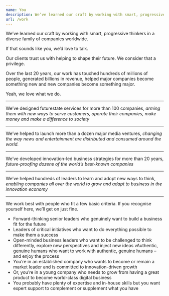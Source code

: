 ```yaml
---
name: You
description: We’ve learned our craft by working with smart, progressive thinkers in a diverse family of companies worldwide. If that sounds like you, we’d love to talk.
url: /work
---
```



<div class="container">
  <div clas>
  <div class="lg:col-start-3 lg:col-span-6">
    <Prose>
      <p class="lead">We’ve learned our craft by working with smart, progressive thinkers in a diverse family of companies worldwide.</p>
      <p class="lead">If that sounds like you, we’d love to talk.</p>
    </Prose>
  </div>
</div>

<Clients />

<Section name="The impact of our work">
  <p class="lead">Our clients trust us with helping to shape their future. We consider that a privilege.</p>
  <p class="h3">Over the last 20 years, our work has touched hundreds of millions of people, generated billions in revenue, helped major companies become something new and new companies become something major.</p>
  <p class="h3">Yeah, we love what we do.</p>

  ---

  <p class="h3">We’ve designed futurestate services for more than 100 companies, <em class="not-italic text-gray">arming them with new ways to serve customers, operate their companies, make money and make a difference to society</em></p>

  ---

  <p class="h3">We’ve helped to launch more than a dozen major media ventures, <em class="not-italic text-gray">changing the way news and entertainment are distributed and consumed around the world.</em></p>

  ---

  <p class="h3">We’ve developed innovation-led business strategies for more than 20 years, <em class="not-italic text-gray">future-proofing dozens of the world’s best-known companies</em></p>

  ---

  <p class="h3">We’ve helped hundreds of leaders to learn and adopt new ways to think, <em class="not-italic text-gray">enabling companies all over the world to grow and adapt to business in the innovation economy</em></p>

  ---
</Section>

<Section name="We work best with">
  <p class="lead">We work best with people who fit a few basic criteria. If you recognise yourself here, we’ll get on just fine.</p>

  - Forward-thinking senior leaders who genuinely want to build a business fit for the future
  - Leaders of critical initiatives who want to do everything possible to make them a success
  - Open-minded business leaders who want to be challenged to think differently, explore new perspectives and inject new ideas
    vAuthentic, genuine humans who want to work with authentic, genuine humans – and enjoy the process
  - You’re in an established company who wants to become or remain a market leader and is committed to innovation-driven growth
  - Or, you’re in a young company who needs to grow from having a great product to become world-class digital business
  - You probably have plenty of expertise and in-house skills but you want expert support to complement or supplement what you have
</Section>
